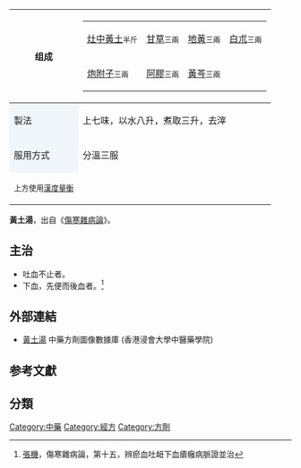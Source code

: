 {{medical}}
{| border="1" cellpadding="4" cellspacing="0" align="right" style="margin: 0 0 1em 1em; background: #f0f6fa; border: 1px #aaaaaa solid; border-collapse: collapse; "
|-
!组成
|
{|style="background: #f0f6fa;"
|[[伏龍肝|灶中黃土]]<font size=-1>半斤</font>
|[[甘草|甘草]]<font size=-1>三兩</font>
|[[地黃|地黃]]<font size=-1>三兩</font>
|[[白朮|白朮]]<font size=-1>三兩</font>
|-
|[[附子|炮附子]]<font size=-1>三兩</font>
|[[阿膠|阿膠]]<font size=-1>三兩</font>
|[[黃芩|黃芩]]<font size=-1>三兩</font>
|}
|-style="background:white;"
!style="background: #f0f6fa;"|製法
|上七味，以水八升，煮取三升，去滓
|-
!style="background: #f0f6fa;"|服用方式
|分溫三服
|- 
|colspan=100%|<sup>上方使用[[度量衡|漢度量衡]]</sup>
|}

'''黃土湯'''，出自《[[傷寒雜病論|傷寒雜病論]]》。

==主治==
*吐血不止者。
*下血，先便而後血者。<ref>[[張機|張機]]，傷寒雜病論，第十五，辨瘀血吐衄下血瘡癰病脈證並治</ref>

== 外部連結 ==
* [https://sys02.lib.hkbu.edu.hk/cmfid/details.asp?lang=cht&id=F00127	   黃土湯] 中藥方劑圖像數據庫 (香港浸會大學中醫藥學院) {{zh}}{{en}}

==参考文獻==
<div class="references-small">
<references />
</div>

{{经方}}


{{wikisource|傷寒雜病論}}


==分類==
[[Category:中藥|Category:中藥]]
[[Category:經方|Category:經方]]
[[Category:方劑|Category:方劑]]